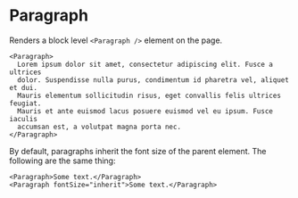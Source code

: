 
<Meta component={Paragraph} title="Docs/Components/Text/Paragraph" />

# Paragraph

Renders a block level `<Paragraph />` element on the page.

```tsx
<Paragraph>
  Lorem ipsum dolor sit amet, consectetur adipiscing elit. Fusce a ultrices
  dolor. Suspendisse nulla purus, condimentum id pharetra vel, aliquet et dui.
  Mauris elementum sollicitudin risus, eget convallis felis ultrices feugiat.
  Mauris et ante euismod lacus posuere euismod vel eu ipsum. Fusce iaculis
  accumsan est, a volutpat magna porta nec.
</Paragraph>
```

By default, paragraphs inherit the font size of the parent element. The following are the same thing:

```tsx
<Paragraph>Some text.</Paragraph>
<Paragraph fontSize="inherit">Some text.</Paragraph>
```